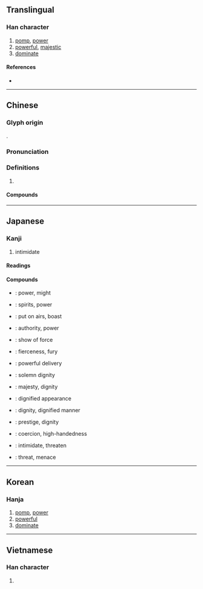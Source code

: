 {{character info/new}}
==Translingual==

===Han character===
{{Han char|rn=38|rad=女|as=06|sn=9|four=53200|canj=IHMV|ids=⿵戌女}}

# [[pomp]], [[power]]
# [[powerful]], [[majestic]]
# [[dominate]]

====References====
* {{Han ref|kx=0261.240|dkj=06259|dj=0527.270|hdz=21404.010|uh=5A01|ud=23041|bh=ABC2|bd=43970}}

----

==Chinese==
{{zh-forms}}

===Glyph origin===
{{Han etym}}
{{Han compound|戌|女|ls=ic}}.

===Pronunciation===
{{zh-pron
|m=wēi
|c=wai1
|mn=ui
|mc=y
|oc=y
|cat=
}}

===Definitions===
{{zh-hanzi}}

# {{rfdef|zh}}

====Compounds====
{{zh-der|下車作威|下馬威|不怒自威|伏威|作威作福|作福作威|備受威脅|克倫威爾|八面威風|兵威|助威|南威|史迪威|喊堂威|國威|地牛發威|夏威夷州|大發神威|大顯威風|天威|奮威|奮武揚威|威信|威信掃地|威儀|威儀孔時|威克島|威力|威勢|威化餅|威名|威嚇|威嚴|威士忌|威妥瑪式|威尼斯|威德兼施|威悉河|威振天下|威服|威望|威權|威武|威武不屈|威海衛|威澤|威爾遜|威猛|威瑪憲法|威福|威福由己|威福自己|威稜|威而不猛|威聲|威脅|威脅利誘|威蕤|威迫|威逼|威逼利誘|威重|威震|威震八方|威震天下|威震寰宇|威靈|威靈頓|威風|威風八面|威風凜凜|威鳳|威鳳一羽|宣威|宣威縣|恩威並濟|恩威並用|恩威並著|恩威並行|恩威並重|懷德畏威|打下馬威|抑威餌敵|挪威|挪威王國|振威|揚威|揚威耀武|擅作威福|攝威擅勢|施威|明威|杜威 |格林威治|權威|權威管教|武威縣|殺威棒|殺威風|海明威|淫威|漢官威儀|狐假虎威|狐藉虎威|狐虎之威|畏威懷德|發威|發威動怒|皇威|示威|示威遊行|神威|祥麟威鳳|科威特|科威特市|積威|竊弄威權|立威|耀武揚威|耍威風|聲威|聲威大震|舉武揚威|草木知威|蓄銳養威|虎威|虎威狐假|蛜威|褚威格|赫斯之威|軍威|辛巴威|逞威風|逞起威風|鈞威|開普威得|閫威|雄威|雌威|霜威|霽威|養威蓄銳|養銳蓄威|餘威|馬拉威|鮑斯威爾|齊威王|龍威}}

----

==Japanese==

===Kanji===
{{ja-kanji|grade=c|rs=女06}}

# intimidate

====Readings====
{{ja-readings
|goon=い
|kanon=い
|kun=おど-す, おど-し, おど-かす
|nanori=いさ, たけ, たけし
}}

====Compounds====
{{top2}}
* {{ja-r|威力|いりょく}}: power, might
* {{ja-r|威勢|いせい}}: spirits, power
* {{ja-r|威張る|いばる}}: put on airs, boast
* {{ja-r|権威|けんい}}: authority, power
* {{ja-r|示威|じ.い}}: show of force
* {{ja-r|猛威|もうい}}: fierceness, fury
* {{ja-r|球威の有る投球|きゅうい　の　ある　とうきゅう}}: powerful delivery
* {{ja-r|威厳|いげん}}: solemn dignity
{{mid2}}
* {{ja-r|威風|いふう}}: majesty, dignity
* {{ja-r|威容|いよう}}: dignified appearance
* {{ja-r|威儀|いぎ}}: dignity, dignified manner
* {{ja-r|威信|いしん}}: prestige, dignity
* {{ja-r|威圧|いあつ}}: coercion, high-handedness
* {{ja-r|威嚇|いかく}}: intimidate, threaten
* {{ja-r|脅威|きょうい}}: threat, menace
{{bottom}}

----

==Korean==

===Hanja===
{{ko-hanja|hangeul=위|rv=wi|mr=wi}}

# [[pomp]], [[power]]
# [[powerful]]
# [[dominate]]

----

==Vietnamese==

===Han character===
{{vi-hantu|[[uy]], [[oai]]|rs=女06}}

# {{defn|lang=vi|sort=女06}}